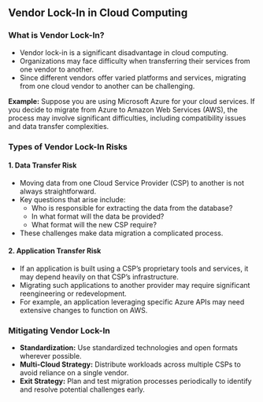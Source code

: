 ## Vendor Lock-In in Cloud Computing

### What is Vendor Lock-In?

- Vendor lock-in is a significant disadvantage in cloud computing.
- Organizations may face difficulty when transferring their services from one vendor to another.
- Since different vendors offer varied platforms and services, migrating from one cloud vendor to another can be challenging.

**Example:** Suppose you are using Microsoft Azure for your cloud services. If you decide to migrate from Azure to Amazon Web Services (AWS), the process may involve significant difficulties, including compatibility issues and data transfer complexities.

### Types of Vendor Lock-In Risks

#### 1. Data Transfer Risk

- Moving data from one Cloud Service Provider (CSP) to another is not always straightforward.
- Key questions that arise include:
  - Who is responsible for extracting the data from the database?
  - In what format will the data be provided?
  - What format will the new CSP require?
- These challenges make data migration a complicated process.

#### 2. Application Transfer Risk

- If an application is built using a CSP’s proprietary tools and services, it may depend heavily on that CSP’s infrastructure.
- Migrating such applications to another provider may require significant reengineering or redevelopment.
- For example, an application leveraging specific Azure APIs may need extensive changes to function on AWS.

### Mitigating Vendor Lock-In

- **Standardization:** Use standardized technologies and open formats wherever possible.
- **Multi-Cloud Strategy:** Distribute workloads across multiple CSPs to avoid reliance on a single vendor.
- **Exit Strategy:** Plan and test migration processes periodically to identify and resolve potential challenges early.
